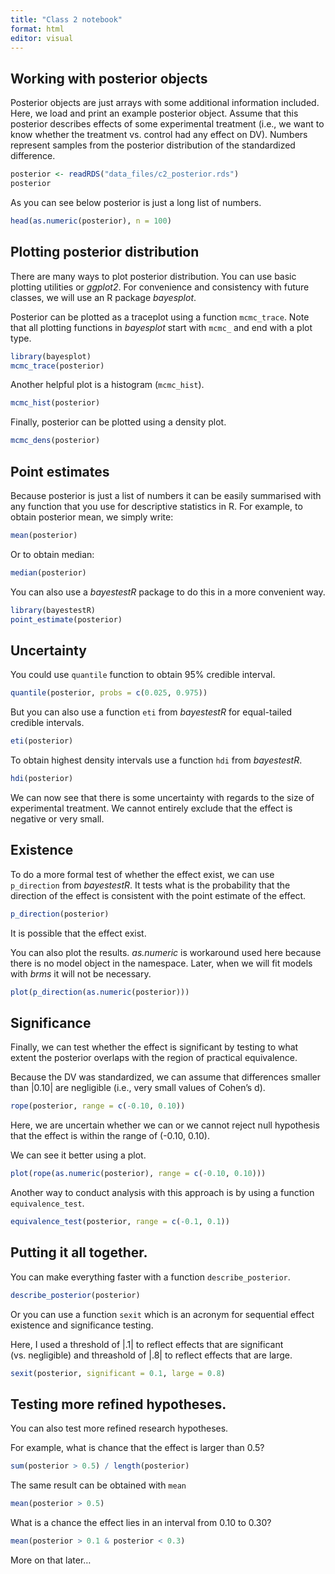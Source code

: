 ```yaml
---
title: "Class 2 notebook"
format: html
editor: visual
---
```


## Working with posterior objects

Posterior objects are just arrays with some additional information included. Here, we load and print an example posterior object.
Assume that this posterior describes effects of some experimental treatment (i.e., we want to know whether the treatment vs. control had any effect on DV). Numbers represent samples from the posterior distribution of the standardized difference.

```r
posterior <- readRDS("data_files/c2_posterior.rds")
posterior
```
 
As you can see below posterior is just a long list of numbers.

```r
head(as.numeric(posterior), n = 100)
```

## Plotting posterior distribution

There are many ways to plot posterior distribution. You can use basic plotting utilities or *ggplot2*. For convenience and consistency with future classes, we will use an R package *bayesplot*.

Posterior can be plotted as a traceplot using a function `mcmc_trace`. Note that all plotting functions in *bayesplot* start with `mcmc_` and end with a plot type.

```r
library(bayesplot)
mcmc_trace(posterior)
```

Another helpful plot is a histogram (`mcmc_hist`).

```r
mcmc_hist(posterior)
```

Finally, posterior can be plotted using a density plot.

```r
mcmc_dens(posterior)
```

## Point estimates

Because posterior is just a list of numbers it can be easily summarised with any function that you use for descriptive statistics in R.
For example, to obtain posterior mean, we simply write:

```r
mean(posterior)
```

Or to obtain median:

```r
median(posterior)
```

You can also use a *bayestestR* package to do this in a more convenient way.

```r
library(bayestestR)
point_estimate(posterior)
```

## Uncertainty

You could use `quantile` function to obtain 95% credible interval.

```r
quantile(posterior, probs = c(0.025, 0.975))
```

But you can also use a function `eti` from *bayestestR* for equal-tailed credible intervals.

```r
eti(posterior)
```

To obtain highest density intervals use a function `hdi` from *bayestestR*.

```r
hdi(posterior)
```

We can now see that there is some uncertainty with regards to the size of experimental treatment. We cannot entirely exclude that the effect is negative or very small.

## Existence

To do a more formal test of whether the effect exist, we can use `p_direction` from *bayestestR*. It tests what is the probability that the direction of the effect is consistent with the point estimate of the effect.

```r
p_direction(posterior)
```

It is possible that the effect exist.

You can also plot the results.
*as.numeric* is workaround used here because there is no model object in the namespace. Later, when we will fit models with *brms* it will not be necessary.

```r
plot(p_direction(as.numeric(posterior)))
```

## Significance

Finally, we can test whether the effect is significant by testing to what extent the posterior overlaps with the region of practical equivalence.

Because the DV was standardized, we can assume that differences smaller than |0.10| are negligible (i.e., very small values of Cohen's d).

```r
rope(posterior, range = c(-0.10, 0.10))
```

Here, we are uncertain whether we can or we cannot reject null hypothesis that the effect is within the range of (-0.10, 0.10).

We can see it better using a plot.

```r
plot(rope(as.numeric(posterior), range = c(-0.10, 0.10)))
```

Another way to conduct analysis with this approach is by using a function `equivalence_test`.

```r
equivalence_test(posterior, range = c(-0.1, 0.1))
```

## Putting it all together.

You can make everything faster with a function `describe_posterior`.

```r
describe_posterior(posterior)
```

Or you can use a function `sexit` which is an acronym for sequential effect existence and significance testing.

Here, I used a threshold of |.1| to reflect effects that are significant (vs. negligible) and threashold of |.8| to reflect effects that are large.

```r
sexit(posterior, significant = 0.1, large = 0.8)
```


## Testing more refined hypotheses.

You can also test more refined research hypotheses. 

For example, what is chance that the effect is larger than 0.5?

```r
sum(posterior > 0.5) / length(posterior)
```

The same result can be obtained with `mean`

```r
mean(posterior > 0.5)
```


What is a chance the effect lies in an interval from 0.10 to 0.30?

```r
mean(posterior > 0.1 & posterior < 0.3)
```

More on that later...

